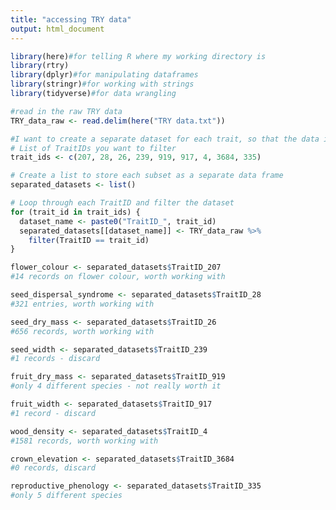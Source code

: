 ```yaml
---
title: "accessing TRY data"
output: html_document
---
```


```r
library(here)#for telling R where my working directory is
library(rtry)
library(dplyr)#for manipulating dataframes
library(stringr)#for working with strings
library(tidyverse)#for data wrangling
```

```r
#read in the raw TRY data
TRY_data_raw <- read.delim(here("TRY data.txt"))
```

```r
#I want to create a separate dataset for each trait, so that the data is easier to handle
# List of TraitIDs you want to filter
trait_ids <- c(207, 28, 26, 239, 919, 917, 4, 3684, 335)

# Create a list to store each subset as a separate data frame
separated_datasets <- list()

# Loop through each TraitID and filter the dataset
for (trait_id in trait_ids) {
  dataset_name <- paste0("TraitID_", trait_id)
  separated_datasets[[dataset_name]] <- TRY_data_raw %>%
    filter(TraitID == trait_id)
}

flower_colour <- separated_datasets$TraitID_207
#14 records on flower colour, worth working with 

seed_dispersal_syndrome <- separated_datasets$TraitID_28
#321 entries, worth working with 

seed_dry_mass <- separated_datasets$TraitID_26
#656 records, worth working with 

seed_width <- separated_datasets$TraitID_239
#1 records - discard

fruit_dry_mass <- separated_datasets$TraitID_919
#only 4 different species - not really worth it

fruit_width <- separated_datasets$TraitID_917
#1 record - discard

wood_density <- separated_datasets$TraitID_4
#1581 records, worth working with 

crown_elevation <- separated_datasets$TraitID_3684
#0 records, discard

reproductive_phenology <- separated_datasets$TraitID_335
#only 5 different species
```

